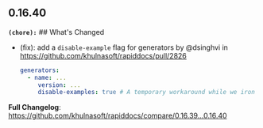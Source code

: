 ## 0.16.40
**`(chore):`** ## What's Changed
* (fix): add a `disable-example` flag for generators by @dsinghvi in https://github.com/khulnasoft/rapiddocs/pull/2826
  ```yaml
  generators: 
    - name: ...
       version: ...
       disable-examples: true # A temporary workaround while we iron out example deserialization bugs in python
  ```


**Full Changelog**: https://github.com/khulnasoft/rapiddocs/compare/0.16.39...0.16.40

